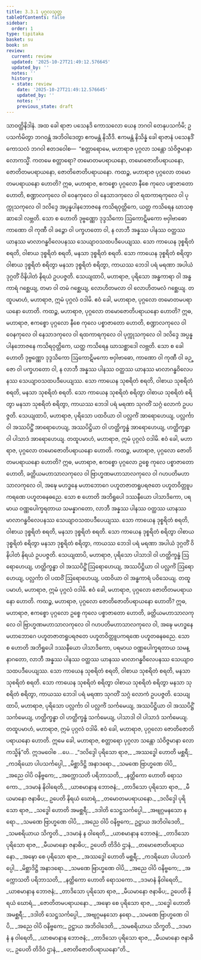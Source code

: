 ```yaml
---
title: 3.3.1 ပုဂ္ဂလသုတ္တ
tableOfContents: false
sidebar:
  order: 1
type: tipitaka
basket: su
book: sn
review:
  current: review
  updated: '2025-10-27T21:49:12.576645'
  updated_by: ''
  notes: ''
  history:
  - state: review
    date: '2025-10-27T21:49:12.576645'
    updated_by: ''
    notes: ''
    previous_state: draft
---
```



<ReviewStatus review={frontmatter.review} showDetails={true} />

<HypothesisAnnotation frontmatter={frontmatter} />

<DynamicBreadcrumb />

<Division number="132" book="sn" e="ch" v="18" p="299">

<Paragraph number="717" book="sn">
သာဝတ္ထိနိဒါနံ. အထ ခေါ ရာဇာ ပသေနဒိ ကောသလော ယေန ဘဂဝါ တေနုပသင်္ကမိ; ဥပသင်္ကမိတွာ ဘဂဝန္တံ အဘိဝါဒေတွာ ဧကမန္တံ နိသီဒိ. ဧကမန္တံ နိသိန္နံ ခေါ ရာဇာနံ ပသေနဒိံ ကောသလံ ဘဂဝါ ဧတဒဝေါစ—  “စတ္တာရောမေ, မဟာရာဇ ပုဂ္ဂလာ သန္တော သံဝိဇ္ဇမာနာ လောကသ္မိံ. ကတမေ စတ္တာရော? တမောတမပရာယနော, တမောဇောတိပရာယနော, ဇောတိတမပရာယနော, ဇောတိဇောတိပရာယနော.
</Paragraph>

<Paragraph number="718" book="sn">
ကထဉ္စ, မဟာရာဇ ပုဂ္ဂလော တမောတမပရာယနော ဟောတိ? ဣဓ, မဟာရာဇ, ဧကစ္စော ပုဂ္ဂလော နီစေ ကုလေ ပစ္စာဇာတော ဟောတိ, စဏ္ဍာလကုလေ ဝါ ဝေနကုလေ ဝါ နေသာဒကုလေ ဝါ ရထကာရကုလေ ဝါ ပုက္ကုသကုလေ ဝါ ဒလိဒ္ဒေ အပ္ပန္နပါနဘောဇနေ ကသိရဝုတ္တိကေ, ယတ္ထ ကသိရေန ဃာသစ္ဆာဒေါ လဗ္ဘတိ. သော စ ဟောတိ ဒုဗ္ဗဏ္ဏော ဒုဒ္ဒသိကော ဩကောဋိမကော ဗဝှါဗာဓော ကာဏော ဝါ ကုဏီ ဝါ ခဉ္ဇော ဝါ ပက္ခဟတော ဝါ, န လာဘီ အန္နဿ ပါနဿ ဝတ္ထဿ ယာနဿ မာလာဂန္ဓဝိလေပနဿ သေယျာဝသထပဒီပေယျဿ. သော ကာယေန ဒုစ္စရိတံ စရတိ, ဝါစာယ ဒုစ္စရိတံ စရတိ, မနသာ ဒုစ္စရိတံ စရတိ. သော ကာယေန ဒုစ္စရိတံ စရိတွာ ဝါစာယ ဒုစ္စရိတံ စရိတွာ မနသာ ဒုစ္စရိတံ စရိတွာ, ကာယဿ ဘေဒါ ပရံ မရဏာ အပါယံ ဒုဂ္ဂတိံ ဝိနိပါတံ နိရယံ ဥပပဇ္ဇတိ.
</Paragraph>

<Paragraph number="719" book="sn">
သေယျထာပိ, မဟာရာဇ, ပုရိသော အန္ဓကာရာ ဝါ အန္ဓကာရံ ဂစ္ဆေယျ, တမာ ဝါ တမံ ဂစ္ဆေယျ, လောဟိတမလာ ဝါ လောဟိတမလံ ဂစ္ဆေယျ. တထူပမာဟံ, မဟာရာဇ, ဣမံ ပုဂ္ဂလံ ဝဒါမိ. ဧဝံ ခေါ, မဟာရာဇ, ပုဂ္ဂလော တမောတမပရာယနော ဟောတိ.
</Paragraph>

<Paragraph number="720" book="sn">
ကထဉ္စ, မဟာရာဇ, ပုဂ္ဂလော တမောဇောတိပရာယနော ဟောတိ? ဣဓ, မဟာရာဇ, ဧကစ္စော ပုဂ္ဂလော နီစေ ကုလေ ပစ္စာဇာတော ဟောတိ, စဏ္ဍာလကုလေ ဝါ ဝေနကုလေ ဝါ နေသာဒကုလေ ဝါ ရထကာရကုလေ ဝါ ပုက္ကုသကုလေ ဝါ ဒလိဒ္ဒေ အပ္ပန္နပါနဘောဇနေ ကသိရဝုတ္တိကေ, ယတ္ထ ကသိရေန ဃာသစ္ဆာဒေါ လဗ္ဘတိ. သော စ ခေါ ဟောတိ ဒုဗ္ဗဏ္ဏော ဒုဒ္ဒသိကော ဩကောဋိမကော ဗဝှါဗာဓော, ကာဏော ဝါ ကုဏီ ဝါ ခဉ္ဇော ဝါ ပက္ခဟတော ဝါ, န လာဘီ အန္နဿ ပါနဿ ဝတ္ထဿ ယာနဿ မာလာဂန္ဓဝိလေပနဿ သေယျာဝသထပဒီပေယျဿ. သော ကာယေန သုစရိတံ စရတိ, ဝါစာယ သုစရိတံ စရတိ, မနသာ သုစရိတံ စရတိ. သော ကာယေန သုစရိတံ စရိတွာ ဝါစာယ သုစရိတံ စရိတွာ မနသာ သုစရိတံ စရိတွာ, ကာယဿ ဘေဒါ ပရံ မရဏာ သုဂတိံ သဂ္ဂံ လောကံ ဥပပဇ္ဇတိ.
</Paragraph>

<Paragraph number="721" book="sn">
သေယျထာပိ, မဟာရာဇ, ပုရိသော ပထဝိယာ ဝါ ပလ္လင်္ကံ အာရောဟေယျ, ပလ္လင်္ကာ ဝါ အဿပိဋ္ဌိံ အာရောဟေယျ, အဿပိဋ္ဌိယာ ဝါ ဟတ္ထိက္ခန္ဓံ အာရောဟေယျ, ဟတ္ထိက္ခန္ဓာ ဝါ ပါသာဒံ အာရောဟေယျ. တထူပမာဟံ, မဟာရာဇ, ဣမံ ပုဂ္ဂလံ ဝဒါမိ. ဧဝံ ခေါ, မဟာရာဇ, ပုဂ္ဂလော တမောဇောတိပရာယနော ဟောတိ.
</Paragraph>

<Paragraph number="722" book="sn">
ကထဉ္စ, မဟာရာဇ, ပုဂ္ဂလော ဇောတိတမပရာယနော ဟောတိ? ဣဓ, မဟာရာဇ, ဧကစ္စော ပုဂ္ဂလော ဥစ္စေ ကုလေ ပစ္စာဇာတော ဟောတိ, ခတ္တိယမဟာသာလကုလေ ဝါ ဗြာဟ္မဏမဟာသာလကုလေ ဝါ ဂဟပတိမဟာသာလကုလေ ဝါ, အဍ္ဎေ မဟဒ္ဓနေ မဟာဘောဂေ ပဟူတဇာတရူပရဇတေ ပဟူတဝိတ္တူပကရဏေ ပဟူတဓနဓညေ. သော စ ဟောတိ အဘိရူပေါ ဒဿနီယော ပါသာဒိကော, ပရမာယ ဝဏ္ဏပေါက္ခရတာယ သမန္နာဂတော, လာဘီ အန္နဿ ပါနဿ ဝတ္ထဿ ယာနဿ မာလာဂန္ဓဝိလေပနဿ သေယျာဝသထပဒီပေယျဿ. သော ကာယေန ဒုစ္စရိတံ စရတိ, ဝါစာယ ဒုစ္စရိတံ စရတိ, မနသာ ဒုစ္စရိတံ စရတိ. သော ကာယေန ဒုစ္စရိတံ စရိတွာ ဝါစာယ ဒုစ္စရိတံ စရိတွာ မနသာ ဒုစ္စရိတံ စရိတွာ, ကာယဿ ဘေဒါ ပရံ မရဏာ အပါယံ ဒုဂ္ဂတိံ ဝိနိပါတံ နိရယံ ဥပပဇ္ဇတိ.
</Paragraph>

<Paragraph number="723" book="sn">
သေယျထာပိ, မဟာရာဇ, ပုရိသော ပါသာဒါ ဝါ ဟတ္ထိက္ခန္ဓံ ဩရောဟေယျ, ဟတ္ထိက္ခန္ဓာ ဝါ အဿပိဋ္ဌိံ ဩရောဟေယျ, အဿပိဋ္ဌိယာ ဝါ ပလ္လင်္ကံ ဩရောဟေယျ, ပလ္လင်္ကာ ဝါ ပထဝိံ ဩရောဟေယျ, ပထဝိယာ ဝါ အန္ဓကာရံ ပဝိသေယျ. တထူပမာဟံ, မဟာရာဇ, ဣမံ ပုဂ္ဂလံ ဝဒါမိ. ဧဝံ ခေါ, မဟာရာဇ, ပုဂ္ဂလော ဇောတိတမပရာယနော ဟောတိ.
</Paragraph>

<Paragraph number="724" book="sn">
ကထဉ္စ, မဟာရာဇ, ပုဂ္ဂလော ဇောတိဇောတိပရာယနော ဟောတိ? ဣဓ, မဟာရာဇ, ဧကစ္စော ပုဂ္ဂလော ဥစ္စေ ကုလေ ပစ္စာဇာတော ဟောတိ, ခတ္တိယမဟာသာလကုလေ ဝါ ဗြာဟ္မဏမဟာသာလကုလေ ဝါ ဂဟပတိမဟာသာလကုလေ ဝါ, အဍ္ဎေ မဟဒ္ဓနေ မဟာဘောဂေ ပဟူတဇာတရူပရဇတေ ပဟူတဝိတ္တူပကရဏေ ပဟူတဓနဓညေ. သော စ ဟောတိ အဘိရူပေါ ဒဿနီယော ပါသာဒိကော, ပရမာယ ဝဏ္ဏပေါက္ခရတာယ သမန္နာဂတော, လာဘီ အန္နဿ ပါနဿ ဝတ္ထဿ ယာနဿ မာလာဂန္ဓဝိလေပနဿ သေယျာဝသထပဒီပေယျဿ. သော ကာယေန သုစရိတံ စရတိ, ဝါစာယ သုစရိတံ စရတိ, မနသာ သုစရိတံ စရတိ. သော ကာယေန သုစရိတံ စရိတွာ ဝါစာယ သုစရိတံ စရိတွာ မနသာ သုစရိတံ စရိတွာ, ကာယဿ ဘေဒါ ပရံ မရဏာ သုဂတိံ သဂ္ဂံ လောကံ ဥပပဇ္ဇတိ.
</Paragraph>

<Paragraph number="725" book="sn">
သေယျထာပိ, မဟာရာဇ, ပုရိသော ပလ္လင်္ကာ ဝါ ပလ္လင်္ကံ သင်္ကမေယျ, အဿပိဋ္ဌိယာ ဝါ အဿပိဋ္ဌိံ သင်္ကမေယျ, ဟတ္ထိက္ခန္ဓာ ဝါ ဟတ္ထိက္ခန္ဓံ သင်္ကမေယျ, ပါသာဒါ ဝါ ပါသာဒံ သင်္ကမေယျ. တထူပမာဟံ, မဟာရာဇ, ဣမံ ပုဂ္ဂလံ ဝဒါမိ. ဧဝံ ခေါ, မဟာရာဇ, ပုဂ္ဂလော ဇောတိဇောတိပရာယနော ဟောတိ. ဣမေ ခေါ, မဟာရာဇ, စတ္တာရော ပုဂ္ဂလာ သန္တော သံဝိဇ္ဇမာနာ လောကသ္မိန်”တိ. ဣဒမဝေါစ …ပေ…
</Paragraph>

<Paragraph number="726" type="verses" book="sn">
_“ဒလိဒ္ဒေါ ပုရိသော ရာဇ,_  
_အဿဒ္ဓေါ ဟောတိ မစ္ဆရီ;_  
_ကဒရိယော ပါပသင်္ကပ္ပေါ,_  
_မိစ္ဆာဒိဋ္ဌိ အနာဒရော._  

</Paragraph>

<Paragraph number="727" type="verses" book="sn">
_သမဏေ ဗြာဟ္မဏေ ဝါပိ,_  
_အညေ ဝါပိ ဝနိဗ္ဗကေ;_  
_အက္ကောသတိ ပရိဘာသတိ,_  
_နတ္ထိကော ဟောတိ ရောသကော._  

</Paragraph>

<Paragraph number="728" type="verses" book="sn">
_ဒဒမာနံ နိဝါရေတိ,_  
_ယာစမာနာန ဘောဇနံ;_  
_တာဒိသော ပုရိသော ရာဇ,_  
_မီယမာနော ဇနာဓိပ;_  
ဥပေတိ နိရယံ ဃောရံ,_  
_တမောတမပရာယနော._  

</Paragraph>

<Paragraph number="729" type="verses" book="sn">
_ဒလိဒ္ဒေါ ပုရိသော ရာဇ,_  
_သဒ္ဓေါ ဟောတိ အမစ္ဆရီ;_  
_ဒဒါတိ သေဋ္ဌသင်္ကပ္ပေါ,_  
_အဗျဂ္ဂမနသော နရော._  

</Paragraph>

<Paragraph number="730" type="verses" book="sn">
_သမဏေ ဗြာဟ္မဏေ ဝါပိ,_  
_အညေ ဝါပိ ဝနိဗ္ဗကေ;_  
ဥဋ္ဌာယ အဘိဝါဒေတိ,_  
_သမစရိယာယ သိက္ခတိ._  

</Paragraph>

<Paragraph number="731" type="verses" book="sn">
_ဒဒမာနံ န ဝါရေတိ,_  
_ယာစမာနာန ဘောဇနံ;_  
_တာဒိသော ပုရိသော ရာဇ,_  
_မီယမာနော ဇနာဓိပ;_  
ဥပေတိ တိဒိဝံ ဌာနံ,_  
_တမောဇောတိပရာယနော._  

</Paragraph>

<Paragraph number="732" type="verses" book="sn">
_အဍ္ဎော စေ ပုရိသော ရာဇ,_  
_အဿဒ္ဓေါ ဟောတိ မစ္ဆရီ;_  
_ကဒရိယော ပါပသင်္ကပ္ပေါ,_  
_မိစ္ဆာဒိဋ္ဌိ အနာဒရော._  

</Paragraph>

<Paragraph number="733" type="verses" book="sn">
_သမဏေ ဗြာဟ္မဏေ ဝါပိ,_  
_အညေ ဝါပိ ဝနိဗ္ဗကေ;_  
_အက္ကောသတိ ပရိဘာသတိ,_  
_နတ္ထိကော ဟောတိ ရောသကော._  

</Paragraph>

<Paragraph number="734" type="verses" book="sn">
_ဒဒမာနံ နိဝါရေတိ,_  
_ယာစမာနာန ဘောဇနံ;_  
_တာဒိသော ပုရိသော ရာဇ,_  
_မီယမာနော ဇနာဓိပ;_  
ဥပေတိ နိရယံ ဃောရံ,_  
_ဇောတိတမပရာယနော._  

</Paragraph>

<Paragraph number="735" type="verses" book="sn">
_အဍ္ဎော စေ ပုရိသော ရာဇ,_  
_သဒ္ဓေါ ဟောတိ အမစ္ဆရီ;_  
_ဒဒါတိ သေဋ္ဌသင်္ကပ္ပေါ,_  
_အဗျဂ္ဂမနသော နရော._  

</Paragraph>

<Paragraph number="736" type="verses" book="sn">
_သမဏေ ဗြာဟ္မဏေ ဝါပိ,_  
_အညေ ဝါပိ ဝနိဗ္ဗကေ;_  
ဥဋ္ဌာယ အဘိဝါဒေတိ,_  
_သမစရိယာယ သိက္ခတိ._  

</Paragraph>

<Paragraph number="737" type="verses" book="sn">
_ဒဒမာနံ န ဝါရေတိ,_  
_ယာစမာနာန ဘောဇနံ;_  
_တာဒိသော ပုရိသော ရာဇ,_  
_မီယမာနော ဇနာဓိပ;_  
ဥပေတိ တိဒိဝံ ဌာနံ,_  
_ဇောတိဇောတိပရာယနော”တိ._
</Paragraph>
</Division>